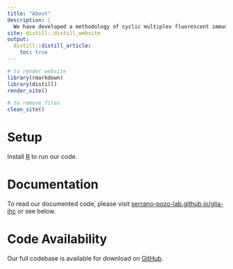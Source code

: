 ```yaml
---
title: "About"
description: |
  We have developed a methodology of cyclic multiplex fluorescent immunohistochemistry on human postmortem brain sections followed by an image analysis and machine learning pipeline that enables a deep morphological characterization of astrocytes and microglia in the Alzheimer's brain.
site: distill::distill_website
output:
  distill::distill_article:
    toc: true
---
```


```r

# to render website
library(rmarkdown)
library(distill)
render_site()

# to remove files
clean_site()

```

# Setup
Install [R](https://www.r-project.org/) to run our code.

# Documentation
To read our documented code, please visit [serrano-pozo-lab.github.io/glia-ihc](https://serrano-pozo-lab.github.io/glia-ihc) or see below.

# Code Availability
Our full codebase is available for download on [GitHub](https://github.com/serrano-pozo-lab/glia-ihc).